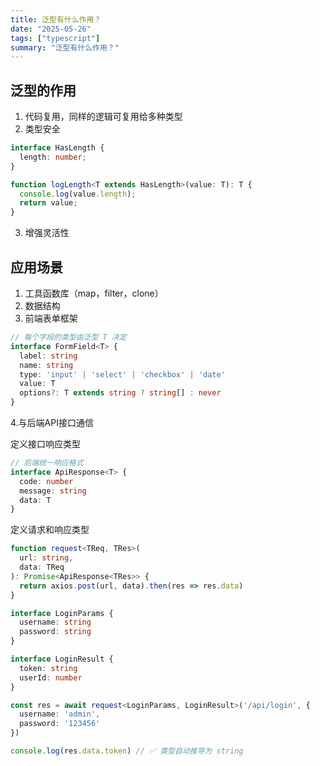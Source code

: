 ```yaml
---
title: 泛型有什么作用？
date: "2025-05-26"
tags: ["typescript"]
summary: "泛型有什么作用？"
---
```

## 泛型的作用
1. 代码复用，同样的逻辑可复用给多种类型
2. 类型安全 
```typescript
interface HasLength {
  length: number;
}

function logLength<T extends HasLength>(value: T): T {
  console.log(value.length);
  return value;
}
```
3. 增强灵活性

## 应用场景
1. 工具函数库（map，filter，clone）
2. 数据结构 
3. 前端表单框架
```typescript
// 每个字段的类型由泛型 T 决定
interface FormField<T> {
  label: string
  name: string
  type: 'input' | 'select' | 'checkbox' | 'date'
  value: T
  options?: T extends string ? string[] : never
}
```
4.与后端API接口通信

定义接口响应类型
```typescript
// 后端统一响应格式
interface ApiResponse<T> {
  code: number
  message: string
  data: T
}

```
定义请求和响应类型
```typescript
function request<TReq, TRes>(
  url: string,
  data: TReq
): Promise<ApiResponse<TRes>> {
  return axios.post(url, data).then(res => res.data)
}

```

```typescript
interface LoginParams {
  username: string
  password: string
}

interface LoginResult {
  token: string
  userId: number
}

const res = await request<LoginParams, LoginResult>('/api/login', {
  username: 'admin',
  password: '123456'
})

console.log(res.data.token) // ✅ 类型自动推导为 string

```
